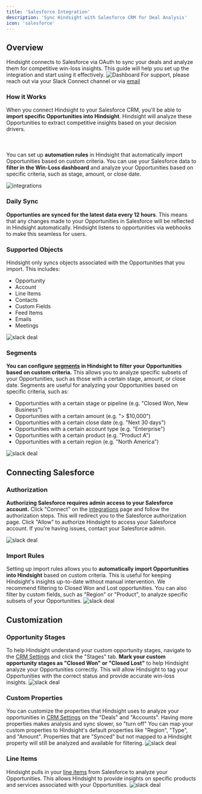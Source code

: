 ```yaml
---
title: 'Salesforce Integration'
description: 'Sync Hindsight with Salesforce CRM for Deal Analysis'
icon: 'salesforce'
---
```



## Overview
Hindsight connects to Salesforce via OAuth to sync your deals and analyze them for competitive win-loss insights. This guide will help you set up the integration and start using it effectively.
<img alt="Dashboard" classname="block" src="/images/win-loss-dashboard.png" />
For support, please reach out via your Slack Connect channel or via [email](mailto:support@usehindsight.com)

### How it Works
When you connect Hindsight to your Salesforce CRM, you'll be able to **import specific Opportunities into Hindsight**. Hindsight will analyze these Opportunities to extract competitive insights based on your decision drivers.
<br></br><br></br>You can set up **automation rules** in Hindsight that automatically import Opportunities based on custom criteria. You can use your Salesforce data to **filter in the Win-Loss dashboard** and analyze your Opportunities based on specific criteria, such as stage, amount, or close date.

<img alt="integrations" classname="block" src="/images/integrations.png" />

### Daily Sync
**Opportunties are synced for the latest data every 12 hours**. This means that any changes made to your Opportunities in Salesforce will be reflected in Hindsight automatically.
Hindsight listens to opportunities via webhooks to make this seamless for users.

### Supported Objects
Hindsight only syncs objects associated with the Opportunities that you import. This includes:
- Opportunity
- Account
- Line Items
- Contacts
- Custom Fields
- Feed Items
- Emails
- Meetings

<img alt="slack deal" classname="block" src="/images/salesforce/salesforce-deal-sync.png" />

### Segments
**You can configure [segments](https://app.usehindsight.com/settings/segments) in Hindsight to filter your Opportunities based on custom criteria.** This allows you to analyze specific subsets of your Opportunities, such as those with a certain stage, amount, or close date.
Segments are useful for analyzing your Opportunities based on specific criteria, such as:
- Opportunities with a certain stage or pipeline (e.g. "Closed Won, New Business")
- Opportunities with a certain amount (e.g. "> $10,000")
- Opportunities with a certain close date (e.g. "Next 30 days")
- Opportunities with a certain account type (e.g. "Enterprise")
- Opportunities with a certain product (e.g. "Product A")
- Opportunities with a certain region (e.g. "North America")

<img alt="slack deal" classname="block" src="/images/salesforce/salesforce-segments.png" />


## Connecting Salesforce
### Authorization
**Authorizing Salesforce requires admin access to your Salesforce account.** Click "Connect" on the [integrations](https://app.usehindsight.com/settings/integrations) page and follow the authorization steps.
This will redirect you to the Salesforce authorization page. Click "Allow" to authorize Hindsight to access your Salesforce account. If you're having issues, contact your Salesforce admin.

<img alt="slack deal" classname="block" src="/images/salesforce/salesforce-auth.png" />

### Import Rules
Setting up import rules allows you to **automatically import Opportunities into Hindsight** based on custom criteria. This is useful for keeping Hindsight's insights up-to-date without manual intervention.
We recommend filtering to Closed Won and Lost opportunities. You can also filter by custom fields, such as "Region" or "Product", to analyze specific subsets of your Opportunities.
<img alt="slack deal" classname="block" src="/images/salesforce/salesforce-import-auto.png" />


## Customization

### Opportunity Stages
To help Hindsight understand your custom opportunity stages, navigate to the [CRM Settings](https://app.usehindsight.com/settings/properties) and click the "Stages" tab.
**Mark your custom opportunity stages as "Closed Won" or "Closed Lost"** to help Hindsight analyze your Opportunities correctly. This will allow Hindsight to tag your Opportunities with the correct status and provide accurate win-loss insights.
<img alt="slack deal" classname="block" src="/images/salesforce/salesforce-stages.png" />


### Custom Properties
You can customize the properties that Hindsight uses to analyze your opportunities in [CRM Settings](https://app.usehindsight.com/settings/properties) on the "Deals" and "Accounts". Having more properties makes analysis and sync slower, so "turn off"
You can map your custom properties to Hindsight's default properties like "Region", "Type", and "Amount". Properties that are "Synced" but not mapped to a Hindsight property will still be analyzed and available for filtering.
<img alt="slack deal" classname="block" src="/images/salesforce/salesforce-custom-properties.png" />


### Line Items
Hindsight pulls in your [line items](https://app.usehindsight.com/settings/products) from Salesforce to analyze your Opportunities. This allows Hindsight to provide insights on specific products and services associated with your Opportunities.
<img alt="slack deal" classname="block" src="/images/salesforce/salesforce-line-items.png" />
